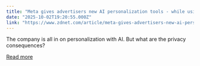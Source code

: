 ```yaml
---
title: "Meta gives advertisers new AI personalization tools - while using your chats to target content"
date: "2025-10-02T19:20:55.000Z"
link: "https://www.zdnet.com/article/meta-gives-advertisers-new-ai-personalization-tools-while-using-your-chats-to-target-content/"
---
```


The company is all in on personalization with AI. But what are the privacy consequences?

[Read more](https://www.zdnet.com/article/meta-gives-advertisers-new-ai-personalization-tools-while-using-your-chats-to-target-content/)
